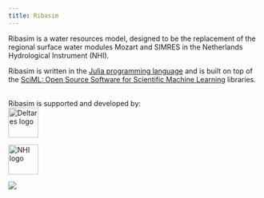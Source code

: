 ```yaml
---
title: Ribasim
---
```


:::: {layout="[ 50, 50 ]"}

::: {#first-column}
Ribasim is a water resources model, designed to be the replacement of the regional surface
water modules Mozart and SIMRES in the Netherlands Hydrological Instrument (NHI).
</br>

Ribasim is written in the [Julia programming language](https://julialang.org/) and is built
on top of the [SciML: Open Source Software for Scientific Machine Learning](https://sciml.ai/)
libraries.

</br>
Ribasim is supported and developed by:
</br>
<a href="https://www.deltares.nl/">
    <img alt="Deltares logo"
        src="https://user-images.githubusercontent.com/4471859/187672447-adb9cb11-16ca-488b-bef9-08e059fe6d55.svg"
        height="60">
</a>

<a href="https://nhi.nu/">
    <img alt="NHI logo"
        src="https://user-images.githubusercontent.com/4471859/187672456-874b344a-9ad3-42b5-af6a-93517f7fbbe8.png"
        height="60">
</a>
:::

::: {#second-column}
![](img/hws.png){fig-align="right"}
:::

::::
